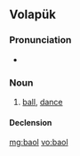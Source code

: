 ==Volapük==

===Pronunciation===
* {{IPA|[baˈol]|lang=vo}}

===Noun===
{{vo-noun}}

# [[ball]], [[dance]]

====Declension====
{{vo-decl-noun}}

[[mg:baol]]
[[vo:baol]]